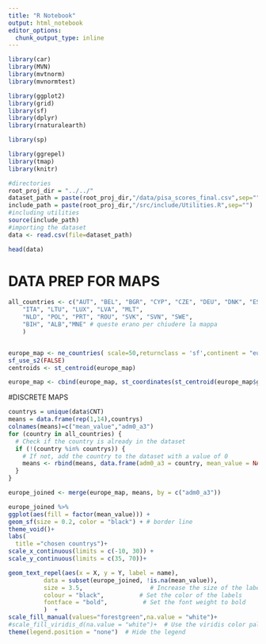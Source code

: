 ```yaml
---
title: "R Notebook"
output: html_notebook
editor_options: 
  chunk_output_type: inline
---
```


```r
library(car)
library(MVN)
library(mvtnorm)
library(mvnormtest)

library(ggplot2)
library(grid)
library(sf)
library(dplyr)
library(rnaturalearth)

library(sp)

library(ggrepel)
library(tmap)
library(knitr)

#directories
root_proj_dir = "../../"
dataset_path = paste(root_proj_dir,"/data/pisa_scores_final.csv",sep="")
include_path = paste(root_proj_dir,"/src/include/Utilities.R",sep="")
#including utilities
source(include_path)
#importing the dataset
data <- read.csv(file=dataset_path)

head(data)
```


# DATA PREP FOR MAPS
```r
all_countries <- c("AUT", "BEL", "BGR", "CYP", "CZE", "DEU", "DNK", "ESP", "EST", "FIN", "FRA", "GRC", "HRV", "HUN", "IRL", "ITA", "LTU", "LUX", "LVA", "MLT", "NLD", "POL", "PRT", "ROU", "SVK", "SVN", "SWE",	# "IRL", # IRL non c'Ã¨ quindi magari possiamo toglierla e avere spazio?
	"ITA", "LTU", "LUX", "LVA", "MLT",
	"NLD", "POL", "PRT", "ROU", "SVK", "SVN", "SWE", 
	"BIH", "ALB","MNE" # queste erano per chiudere la mappa
	)


europe_map <- ne_countries( scale=50,returnclass = 'sf',continent = "europe")
sf_use_s2(FALSE)
centroids <- st_centroid(europe_map)

europe_map <- cbind(europe_map, st_coordinates(st_centroid(europe_map$geometry)))
```
#DISCRETE MAPS
```r
countrys = unique(data$CNT)
means = data.frame(rep(1,14),countrys)
colnames(means)=c("mean_value","adm0_a3")
for (country in all_countries) {
  # Check if the country is already in the dataset
  if (!(country %in% countrys)) {
    # If not, add the country to the dataset with a value of 0
    means <- rbind(means, data.frame(adm0_a3 = country, mean_value = NA))
  }
}

europe_joined <- merge(europe_map, means, by = c("adm0_a3"))
```


```r
europe_joined %>% 
ggplot(aes(fill = factor(mean_value))) +
geom_sf(size = 0.2, color = "black") + # border line
theme_void()+
labs(
  title ="chosen countrys")+
scale_x_continuous(limits = c(-10, 30)) +
scale_y_continuous(limits = c(35, 70))+

geom_text_repel(aes(x = X, y = Y, label = name),
          data = subset(europe_joined, !is.na(mean_value)),
          size = 3.5,                   # Increase the size of the labels
          colour = "black",          # Set the color of the labels
          fontface = "bold",          # Set the font weight to bold
          )  +
scale_fill_manual(values="forestgreen",na.value = "white")+
#scale_fill_viridis_d(na.value = "white")+  # Use the viridis color palette (continuous version)
theme(legend.position = "none")  # Hide the legend
```



